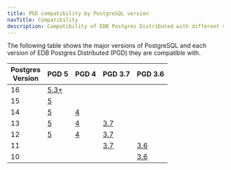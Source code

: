 ```yaml
---
title: PGD compatibility by PostgreSQL version
navTitle: Compatibility
description: Compatibility of EDB Postgres Distributed with different versions of PostgreSQL
---
```


The following table shows the major versions of PostgreSQL and each version of EDB Postgres Distributed (PGD) they are compatible with.

| Postgres<br/>Version | PGD 5        | PGD 4        | PGD 3.7          | PGD 3.6          |
|----------------------|--------------|--------------|------------------|------------------|
| 16                   | [5.3+](/pgd/5/) |              |                  |                  |
| 15                   | [5](/pgd/5/) |              |                  |                  |
| 14                   | [5](/pgd/5/) | [4](/pgd/4/) |                  |                  |
| 13                   | [5](/pgd/5/) | [4](/pgd/4/) | [3.7](/pgd/3.7/) |                  |
| 12                   | [5](/pgd/5/) | [4](/pgd/4/) | [3.7](/pgd/3.7/) |                  |
| 11                   |              |              | [3.7](/pgd/3.7/) | [3.6](/pgd/3.6/) |
| 10                   |              |              |                  | [3.6](/pgd/3.6/) |



